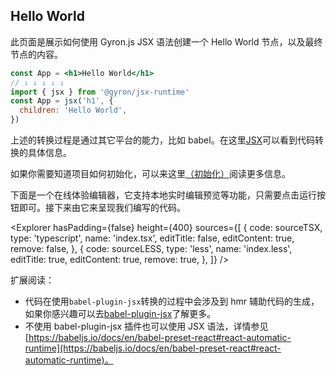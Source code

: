
## Hello World

此页面是展示如何使用 Gyron.js JSX 语法创建一个 Hello World 节点，以及最终节点的内容。

```jsx
const App = <h1>Hello World</h1>
// ↓ ↓ ↓ ↓ ↓
import { jsx } from '@gyron/jsx-runtime'
const App = jsx('h1', {
  children: 'Hello World',
})
```

上述的转换过程是通过其它平台的能力，比如 babel。在这里[JSX](/core/jsx/getting-started)可以看到代码转换的具体信息。

如果你需要知道项目如何初始化，可以来这里[（初始化）](/docs/tutorial#创建一个新的%20Gyron%20应用)阅读更多信息。

下面是一个在线体验编辑器，它支持本地实时编辑预览等功能，只需要点击运行按钮即可。接下来由它来呈现我们编写的代码。


<Explorer
  hasPadding={false}
  height={400}
  sources={[
    {
      code: sourceTSX,
      type: 'typescript',
      name: 'index.tsx',
      editTitle: false,
      editContent: true,
      remove: false,
    },
    {
      code: sourceLESS,
      type: 'less',
      name: 'index.less',
      editTitle: true,
      editContent: true,
      remove: true,
    },
  ]}
/>

扩展阅读：

- 代码在使用`babel-plugin-jsx`转换的过程中会涉及到 hmr 辅助代码的生成，如果你感兴趣可以去[babel-plugin-jsx](/core/jsx/getting-started#babel-plugin-jsx)了解更多。
- 不使用 babel-plugin-jsx 插件也可以使用 JSX 语法，详情参见[https://babeljs.io/docs/en/babel-preset-react#react-automatic-runtime](https://babeljs.io/docs/en/babel-preset-react#react-automatic-runtime)。

